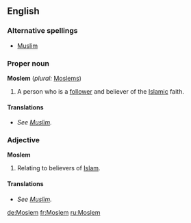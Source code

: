 {{see|moslem}}
==English==

===Alternative spellings===
*[[Muslim]]

===Proper noun===
'''Moslem''' (''plural:'' [[Moslems]])
# A person who is a [[follower]] and believer of the [[Islamic]] faith.
====Translations====
*''See [[Muslim]].''
===Adjective===
'''Moslem'''
#Relating to believers of [[Islam]].
====Translations====
*''See [[Muslim]].''

[[de:Moslem]]
[[fr:Moslem]]
[[ru:Moslem]]